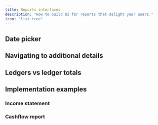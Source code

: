 ```yaml
---
title: Reports interfaces
description: "How to build UI for reports that delight your users."
icon: "list-tree"
---
```


## Date picker


## Navigating to additional details


## Ledgers vs ledger totals


## Implementation examples

### Income statement

### Cashflow report


